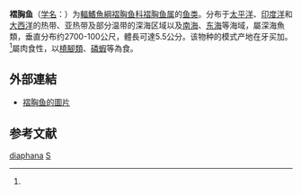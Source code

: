 {{Speciesbox
| genus = Sternoptyx
| species = diaphana
| status = NE
| status_system = IUCN3.1
| image = Sternoptyx diaphana1.jpg
| authority = (Hermann, 1781)<ref name='id5473'>{{cite web| url =http://www.bioinfo.cn/db05/BjdwSpecies.php?action=view&id=5473| title =褶胸鱼| work =《中国动物物种编目数据库》| publisher =中国科学院微生物研究所| author =中国科学院动物研究所| accessdate =2009-04-11| deadurl =yes| archiveurl =https://web.archive.org/web/20160305022014/http://www.bioinfo.cn/db05/BjdwSpecies.php?action=view&id=5473| archivedate =2016-03-05| df =}}</ref>
| synonyms = *''Sternopteryx diaphana, Hermann, 1781''
}}

'''褶胸鱼'''（[[学名|学名]]：{{lang|la|''Sternoptyx diaphana''}}）为[[輻鰭魚綱|輻鰭魚綱]][[褶胸鱼科|褶胸鱼科]][[褶胸鱼属|褶胸鱼属]]的[[鱼类|鱼类]]。分布于[[太平洋|太平洋]]、[[印度洋|印度洋]]和[[大西洋|大西洋]]的热带、亚热带及部分温带的深海区域以及[[南海|南海]]、[[东海|东海]]等海域，屬深海魚類，垂直分布约2700-100公尺，體長可達5.5公分。该物种的模式产地在牙买加。<ref name='id5473'/>屬肉食性，以[[橈腳類|橈腳類]]、[[磷蝦|磷蝦]]等為食。

== 外部連結 ==
* [http://www.fishbase.org/Photos/ThumbnailsSummary.php?ID=7389 褶胸鱼的圖片]{{Wayback|url=http://www.fishbase.org/Photos/ThumbnailsSummary.php?ID=7389 |date=20150201201536 }}

== 参考文献 ==
{{reflist}}

{{Taxonbar}}

[[Category:褶胸鱼属|diaphana]]
[[Category:1781年描述的鱼类|S]]